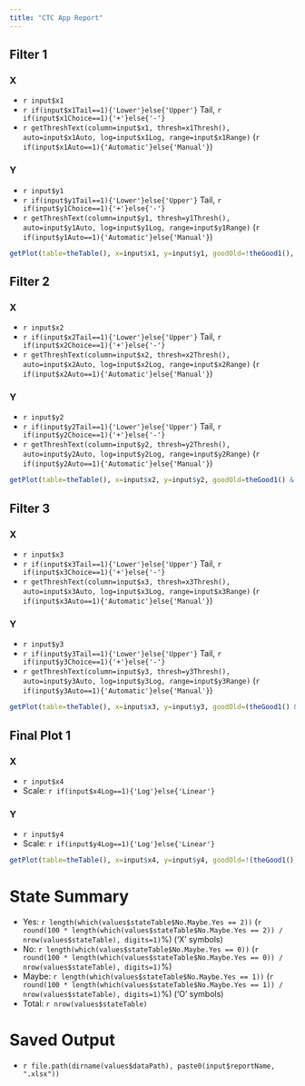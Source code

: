 ```yaml
---
title: "CTC App Report"
---
```


## Filter 1

### X 

* `r input$x1`
* `r if(input$x1Tail==1){'Lower'}else{'Upper'}` Tail, `r if(input$x1Choice==1){'+'}else{'-'}`
* `r getThreshText(column=input$x1, thresh=x1Thresh(), auto=input$x1Auto, log=input$x1Log, range=input$x1Range)` (`r if(input$x1Auto==1){'Automatic'}else{'Manual'}`)
  
### Y

* `r input$y1`
* `r if(input$y1Tail==1){'Lower'}else{'Upper'}` Tail, `r if(input$y1Choice==1){'+'}else{'-'}`
* `r getThreshText(column=input$y1, thresh=y1Thresh(), auto=input$y1Auto, log=input$y1Log, range=input$y1Range)` (`r if(input$y1Auto==1){'Automatic'}else{'Manual'}`)  
  
```r
getPlot(table=theTable(), x=input$x1, y=input$y1, goodOld=!theGood1(), goodNew=theGood1(), logX=input$x1Log, logY=input$y1Log, randoms=theRandoms(), autoX=input$x1Auto, autoY=input$y1Auto, threshX=x1Thresh(), threshY=y1Thresh(), rangeX=input$x1Range, rangeY=input$y1Range, Id=NULL, stateTable=values$stateTable)
```
  
## Filter 2

### X

* `r input$x2`
* `r if(input$x2Tail==1){'Lower'}else{'Upper'}` Tail, `r if(input$x2Choice==1){'+'}else{'-'}`
* `r getThreshText(column=input$x2, thresh=x2Thresh(), auto=input$x2Auto, log=input$x2Log, range=input$x2Range)` (`r if(input$x2Auto==1){'Automatic'}else{'Manual'}`)

### Y

* `r input$y2`
* `r if(input$y2Tail==1){'Lower'}else{'Upper'}` Tail, `r if(input$y2Choice==1){'+'}else{'-'}`
* `r getThreshText(column=input$y2, thresh=y2Thresh(), auto=input$y2Auto, log=input$y2Log, range=input$y2Range)` (`r if(input$y2Auto==1){'Automatic'}else{'Manual'}`)

```r
getPlot(table=theTable(), x=input$x2, y=input$y2, goodOld=theGood1() & !theGood2(), goodNew=theGood1() & theGood2(), logX=input$x2Log, logY=input$y2Log, randoms=theRandoms(), autoX=input$x2Auto, autoY=input$y2Auto, threshX=x2Thresh(), threshY=y2Thresh(), rangeX=input$x2Range, rangeY=input$y2Range, Id=NULL, stateTable=values$stateTable)
```

## Filter 3

### X

* `r input$x3`
* `r if(input$x3Tail==1){'Lower'}else{'Upper'}` Tail, `r if(input$x3Choice==1){'+'}else{'-'}`
* `r getThreshText(column=input$x3, thresh=x3Thresh(), auto=input$x3Auto, log=input$x3Log, range=input$x3Range)` (`r if(input$x3Auto==1){'Automatic'}else{'Manual'}`)

### Y

* `r input$y3`
* `r if(input$y3Tail==1){'Lower'}else{'Upper'}` Tail, `r if(input$y3Choice==1){'+'}else{'-'}`
* `r getThreshText(column=input$y3, thresh=y3Thresh(), auto=input$y3Auto, log=input$y3Log, range=input$y3Range)` (`r if(input$y3Auto==1){'Automatic'}else{'Manual'}`)

```r
getPlot(table=theTable(), x=input$x3, y=input$y3, goodOld=(theGood1() & theGood2()) & !(theGood1() & theGood2() & theGood3()), goodNew=(theGood1() & theGood2() & theGood3()), logX=input$x3Log, logY=input$y3Log, randoms=theRandoms(), autoX=input$x3Auto, autoY=input$y3Auto, threshX=x3Thresh(), threshY=y3Thresh(), rangeX=input$x3Range, rangeY=input$y3Range, Id=NULL, stateTable=values$stateTable)
```

## Final Plot 1

### X

* `r input$x4`
* Scale: `r if(input$x4Log==1){'Log'}else{'Linear'}`

### Y

* `r input$y4`
* Scale: `r if(input$y4Log==1){'Log'}else{'Linear'}`

```r
getPlot(table=theTable(), x=input$x4, y=input$y4, goodOld=!(theGood1() & theGood2() & theGood3()), goodNew=(theGood1() & theGood2() & theGood3()), logX=input$x4Log, logY=input$y4Log, randoms=theRandoms(), autoX=NULL, autoY=NULL, threshX=NULL, threshY=NULL, rangeX=NULL, rangeY=NULL, Id=NULL, stateTable=values$stateTable)
```

# State Summary

* Yes: `r length(which(values$stateTable$No.Maybe.Yes == 2))` (`r round(100 * length(which(values$stateTable$No.Maybe.Yes == 2)) / nrow(values$stateTable), digits=1)`%) ('X' symbols)
* No: `r length(which(values$stateTable$No.Maybe.Yes == 0))` (`r round(100 * length(which(values$stateTable$No.Maybe.Yes == 0)) / nrow(values$stateTable), digits=1)`%)
* Maybe: `r length(which(values$stateTable$No.Maybe.Yes == 1))` (`r round(100 * length(which(values$stateTable$No.Maybe.Yes == 1)) / nrow(values$stateTable), digits=1)`%) ('O' symbols)
* Total: `r nrow(values$stateTable)`

# Saved Output

* `r file.path(dirname(values$dataPath), paste0(input$reportName, ".xlsx"))`

